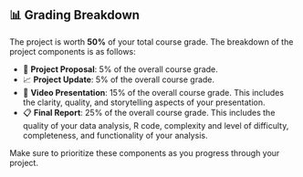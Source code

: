 ## 📊 Grading Breakdown

The project is worth **50%** of your total course grade. The breakdown of the project components is as follows:

- 📝 **Project Proposal**: 5% of the overall course grade.
- 📈 **Project Update**: 5% of the overall course grade.
- 🎥 **Video Presentation**: 15% of the overall course grade. This includes the clarity, quality, and storytelling aspects of your presentation.
- 📋 **Final Report**: 25% of the overall course grade. This includes the quality of your data analysis, R code, complexity and level of difficulty, completeness, and functionality of your analysis.

Make sure to prioritize these components as you progress through your project.
